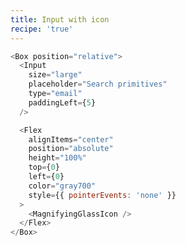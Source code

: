 ```yaml
---
title: Input with icon
recipe: 'true'
---
```


```js live
<Box position="relative">
  <Input
    size="large"
    placeholder="Search primitives"
    type="email"
    paddingLeft={5}
  />

  <Flex
    alignItems="center"
    position="absolute"
    height="100%"
    top={0}
    left={0}
    color="gray700"
    style={{ pointerEvents: 'none' }}
  >
    <MagnifyingGlassIcon />
  </Flex>
</Box>
```

<PropsTable />
